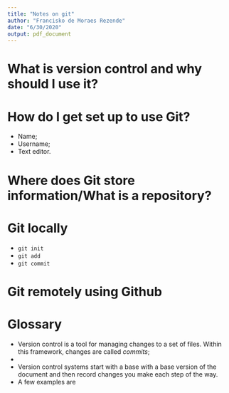 ```yaml
---
title: "Notes on git"
author: "Francisko de Moraes Rezende"
date: "6/30/2020"
output: pdf_document
---
```


# What is version control and why should I use it?

# How do I get set up to use Git?

+ Name;
+ Username; 
+ Text editor.

# Where does Git store information/What is a repository?

# Git locally

+ `git init`
+ `git add`
+ `git commit`

# Git remotely using Github

# Glossary

+ Version control is a tool for managing changes to a set of files. Within this framework, changes are called *commits*;
+ 
+ Version control systems start with a base with a base version of the document and then record changes you make each step of the way.
+ A few examples are